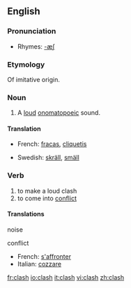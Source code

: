 {{wikipedia}}
==English==

===Pronunciation===
*Rhymes: [[Rhymes:English:-æʃ|-æʃ]]

===Etymology===
Of imitative origin.

===Noun===
{{en-noun}}
#A [[loud]] [[onomatopoeic]] sound.

====Translation====
{{top}}
*French: [[fracas]], [[cliquetis]]
{{mid}}
*Swedish: [[skräll]], [[smäll]]
{{bottom}}

===Verb===
{{en-verb|clash|es}}
#to make a loud clash
#to come into [[conflict]]

====Translations====
;noise

;conflict
{{top}}
*French: [[s'affronter]]
*Italian: [[cozzare]]
{{mid}}

{{bottom}}

[[fr:clash]]
[[io:clash]]
[[it:clash]]
[[vi:clash]]
[[zh:clash]]